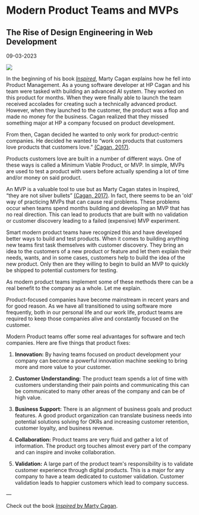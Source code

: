 # <Breadcrumb href="/posts" name="Posts"  /> Modern Product Teams and MVPs

## The Rise of Design Engineering in Web Development

<Date>09-03-2023</Date>

![](https://cdn-images-1.medium.com/max/1600/1*QA58NjUvrQ-waF7_PDocuw.jpeg)

In the beginning of his book [_Inspired_](https://amzn.to/3B7o8Zl), Marty Cagan explains how he fell into Product Management. As a young software developer at HP Cagan and his team were tasked with building an advanced AI system. They worked on this product for months. When they were finally able to launch the team received accolades for creating such a technically advanced product. However, when they launched to the customer, the product was a flop and made no money for the business. Cagan realized that they missed something major at HP a company focused on product development.

From then, Cagan decided he wanted to only work for product-centric companies. He decided he wanted to “work on products that customers love products that customers love.” [(Cagan, 2017)](https://amzn.to/3B7o8Zl).

Products customers love are built in a number of different ways. One of these ways is called a Minimum Viable Product, or MVP. In simple, MVPs are used to test a product with users before actually spending a lot of time and/or money on said product.

An MVP is a valuable tool to use but as Marty Cagan states in Inspired, “they are not silver bullets” [(Cagan, 2017)](https://amzn.to/3B7o8Zl). In fact, there seems to be an 'old' way of practicing MVPs that can cause real problems. These problems occur when teams spend months building and developing an MVP that has no real direction. This can lead to products that are built with no validation or customer discovery leading to a failed (expensive) MVP experiment.

Smart modern product teams have recognized this and have developed better ways to build and test products. When it comes to building anything new teams first task themselves with customer discovery. They bring an idea to the customers of a new product or feature and let them explain their needs, wants, and in some cases, customers help to build the idea of the new product. Only then are they willing to begin to build an MVP to quickly be shipped to potential customers for testing.

As modern product teams implement some of these methods there can be a real benefit to the company as a whole. Let me explain.

Product-focused companies have become mainstream in recent years and for good reason. As we have all transitioned to using software more frequently, both in our personal life and our work life, product teams are required to keep those companies alive and constantly focused on the customer.

Modern Product teams offer some real advantages for software and tech companies. Here are five things that product fixes:

1. **Innovation:** By having teams focused on product development your company can become a powerful innovation machine seeking to bring more and more value to your customer.

2. **Customer Understanding:** The product team spends a lot of time with customers understanding their pain points and communicating this can be communicated to many other areas of the company and can be of high value.

3. **Business Support:** There is an alignment of business goals and product features. A good product organization can translate business needs into potential solutions solving for OKRs and increasing customer retention, customer loyalty, and business revenue.

4. **Collaboration:** Product teams are very fluid and gather a lot of information. The product org touches almost every part of the company and can inspire and invoke collaboration.

5. **Validation:** A large part of the product team's responsibility is to validate customer experience through digital products. This is a major for any company to have a team dedicated to customer validation. Customer validation leads to happier customers which lead to company success.

—

Check out the book [_Inspired_ by Marty Cagan](https://amzn.to/3B7o8Zl).
